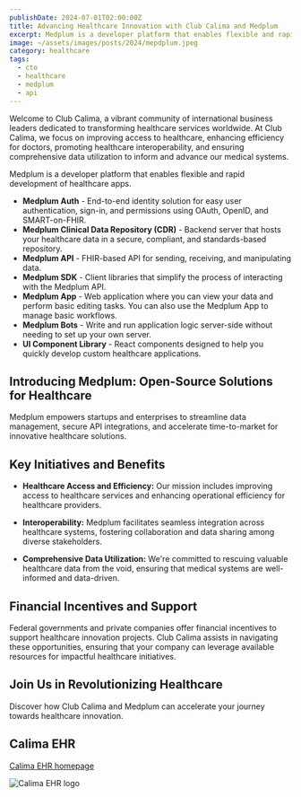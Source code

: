 ```yaml
---
publishDate: 2024-07-01T02:00:00Z
title: Advancing Healthcare Innovation with Club Calima and Medplum
excerpt: Medplum is a developer platform that enables flexible and rapid development of healthcare apps
image: ~/assets/images/posts/2024/mepdplum.jpeg
category: healthcare
tags:
  - cto
  - healthcare
  - medplum
  - api
---
```


Welcome to Club Calima, a vibrant community of international business leaders dedicated to transforming healthcare services worldwide. At Club Calima, we focus on improving access to healthcare, enhancing efficiency for doctors, promoting healthcare interoperability, and ensuring comprehensive data utilization to inform and advance our medical systems.

Medplum is a developer platform that enables flexible and rapid development of healthcare apps.

- **Medplum Auth** - End-to-end identity solution for easy user authentication, sign-in, and permissions using OAuth, OpenID, and SMART-on-FHIR.
- **Medplum Clinical Data Repository (CDR)** - Backend server that hosts your healthcare data in a secure, compliant, and standards-based repository.
- **Medplum API** - FHIR-based API for sending, receiving, and manipulating data.
- **Medplum SDK** - Client libraries that simplify the process of interacting with the Medplum API.
- **Medplum App** - Web application where you can view your data and perform basic editing tasks. You can also use the Medplum App to manage basic workflows.
- **Medplum Bots** - Write and run application logic server-side without needing to set up your own server.
- **UI Component Library** - React components designed to help you quickly develop custom healthcare applications.


## Introducing Medplum: Open-Source Solutions for Healthcare

Medplum empowers startups and enterprises to streamline data management, secure API integrations, and accelerate time-to-market for innovative healthcare solutions.

## Key Initiatives and Benefits

- **Healthcare Access and Efficiency:** Our mission includes improving access to healthcare services and enhancing operational efficiency for healthcare providers.

- **Interoperability:** Medplum facilitates seamless integration across healthcare systems, fostering collaboration and data sharing among diverse stakeholders.

- **Comprehensive Data Utilization:** We're committed to rescuing valuable healthcare data from the void, ensuring that medical systems are well-informed and data-driven.

## Financial Incentives and Support

Federal governments and private companies offer financial incentives to support healthcare innovation projects. Club Calima assists in navigating these opportunities, ensuring that your company can leverage available resources for impactful healthcare initiatives.

## Join Us in Revolutionizing Healthcare

Discover how Club Calima and Medplum can accelerate your journey towards healthcare innovation.

## Calima EHR

[Calima EHR homepage](https://ehr.caliman.org/)

![Calima EHR logo](~/assets/images/posts/2024/calima-logo-512x512.png)
